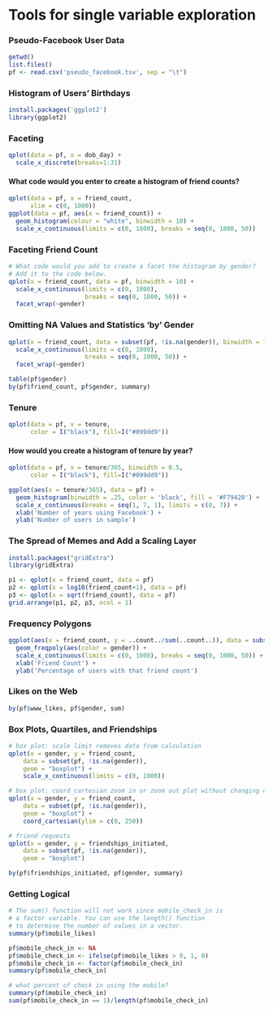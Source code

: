 Tools for single variable exploration
========================================================
### Pseudo-Facebook User Data
```r
getwd()
list.files()
pf <- read.csv('pseudo_facebook.tsv', sep = "\t")
```


### Histogram of Users' Birthdays
```r
install.packages('ggplot2')
library(ggplot2)
```


### Faceting
```r
qplot(data = pf, x = dob_day) +
  scale_x_discrete(breaks=1:31)
```


#### What code would you enter to create a histogram of friend counts?
```r
qplot(data = pf, x = friend_count,
      xlim = c(0, 1000))
ggplot(data = pf, aes(x = friend_count)) +
  geom_histogram(colour = "white", binwidth = 10) +
  scale_x_continuous(limits = c(0, 1000), breaks = seq(0, 1000, 50))

```


### Faceting Friend Count
```r
# What code would you add to create a facet the histogram by gender?
# Add it to the code below.
qplot(x = friend_count, data = pf, binwidth = 10) +
  scale_x_continuous(limits = c(0, 1000),
                     breaks = seq(0, 1000, 50)) +
  facet_wrap(~gender)
```


### Omitting NA Values and Statistics 'by' Gender
```r
qplot(x = friend_count, data = subset(pf, !is.na(gender)), binwidth = 10) +
  scale_x_continuous(limits = c(0, 1000),
                     breaks = seq(0, 1000, 50)) +
  facet_wrap(~gender)

table(pf$gender)
by(pf$friend_count, pf$gender, summary)
```


### Tenure
```r
qplot(data = pf, x = tenure, 
      color = I("black"), fill=I("#099dd9"))
```


#### How would you create a histogram of tenure by year?
```r
qplot(data = pf, x = tenure/365, binwidth = 0.5,
      color = I("black"), fill=I("#099dd9"))

ggplot(aes(x = tenure/365), data = pf) + 
  geom_histogram(binwidth = .25, color = 'black', fill = '#F79420') +
  scale_x_continuous(breaks = seq(1, 7, 1), limits = c(0, 7)) + 
  xlab('Number of years using Facebook') + 
  ylab('Number of users in sample')
```


### The Spread of Memes and Add a Scaling Layer
```r
install.packages("gridExtra")
library(gridExtra)

p1 <- qplot(x = friend_count, data = pf)
p2 <- qplot(x = log10(friend_count+1), data = pf)
p3 <- qplot(x = sqrt(friend_count), data = pf)
grid.arrange(p1, p2, p3, ncol = 1)
```


### Frequency Polygons
```r
ggplot(aes(x = friend_count, y = ..count../sum(..count..)), data = subset(pf, !is.na(gender))) +
  geom_freqpoly(aes(color = gender)) + 
  scale_x_continuous(limits = c(0, 1000), breaks = seq(0, 1000, 50)) + 
  xlab('Friend Count') + 
  ylab('Percentage of users with that friend count')
```


### Likes on the Web
```r
by(pf$www_likes, pf$gender, sum)
```


### Box Plots, Quartiles, and Friendships
```r
# box plot: scale limit removes data from calculation
qplot(x = gender, y = friend_count,
	data = subset(pf, !is.na(gender)),
	geom = "boxplot") +
	scale_x_continuous(limits = c(0, 1000))

# box plot: coord_cartesian zoom in or zoom out plot without changing data
qplot(x = gender, y = friend_count,
	data = subset(pf, !is.na(gender)),
	geom = "boxplot") +
	coord_cartesian(ylim = c(0, 250))

# friend requests
qplot(x = gender, y = friendships_initiated,
	data = subset(pf, !is.na(gender)),
	geom = "boxplot")

by(pf$friendships_initiated, pf$gender, summary)
```


### Getting Logical
```r
# The sum() function will not work since mobile_check_in is 
# a factor variable. You can use the length() function 
# to determine the number of values in a vector.
summary(pf$mobile_likes)

pf$mobile_check_in <- NA
pf$mobile_check_in <- ifelse(pf$mobile_likes > 0, 1, 0)
pf$mobile_check_in <- factor(pf$mobile_check_in)
summary(pf$mobile_check_in)

# what percent of check in using the mobile?
summary(pf$mobile_check_in)
sum(pf$mobile_check_in == 1)/length(pf$mobile_check_in)
```
